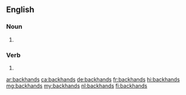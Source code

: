 ==English==

===Noun===
{{head|en|noun plural form}}

# {{plural of|backhand|lang=en}}

===Verb===
{{head|en|verb form}}

# {{en-third-person singular of|backhand}}

[[ar:backhands]]
[[ca:backhands]]
[[de:backhands]]
[[fr:backhands]]
[[hi:backhands]]
[[mg:backhands]]
[[my:backhands]]
[[nl:backhands]]
[[fi:backhands]]